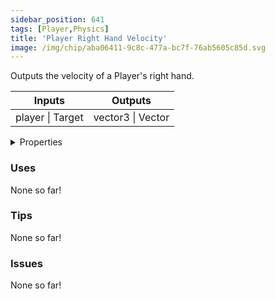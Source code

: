 ```yaml
---
sidebar_position: 641
tags: [Player,Physics]
title: 'Player Right Hand Velocity'
image: /img/chip/aba06411-9c8c-477a-bc7f-76ab5605c85d.svg
---
```


Outputs the velocity of a Player's right hand.



<IChip uuid="aba06411-9c8c-477a-bc7f-76ab5605c85d"/>

<table><thead><tr><th>Inputs</th><th>Outputs</th></tr></thead><tbody><tr><td>player | Target</td><td>vector3 | Vector</td></tr></tbody></table>

<details>
  <summary>Properties</summary>
  <div>
    <div>
    <table>
      <tbody>
        <tr>
          <td>Is beta required?</td>
          <td>No</td>
        </tr>
        <tr>
          <td>Is chip a trolling risk?</td>
          <td>No</td>
        </tr>
        <tr>
          <td>Is chip a role assignment risk?</td>
          <td>No</td>
        </tr>
        <tr>
          <td>Chip UUID</td>
          <td>aba06411-9c8c-477a-bc7f-76ab5605c85d</td>
        </tr>
        <tr>
          <td>Room availability</td>
          <td>Available everywhere</td>
        </tr>
      </tbody>
    </table>
    </div>
  </div>
</details>

### Uses

None so far!

### Tips

None so far!

### Issues

None so far!